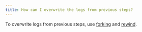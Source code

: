```yaml
---
title: How can I overwrite the logs from previous steps?
---
```


To overwrite logs from previous steps, use [forking](guides/models/track/runs/forking.md) and [rewind](guides/models/track/runs/rewind.md).
